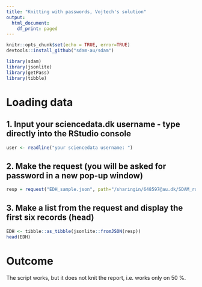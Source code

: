 ```yaml
---
title: "Knitting with passwords, Vojtech's solution"
output:
  html_document:
    df_print: paged
---
```



```r
knitr::opts_chunk$set(echo = TRUE, error=TRUE)
devtools::install_github("sdam-au/sdam")

library(sdam)
library(jsonlite)
library(getPass)
library(tibble)
```

# Loading data

## 1. Input your sciencedata.dk username - type directly into the RStudio console
```r
user <- readline("your sciencedata username: ")
```

## 2. Make the request (you will be asked for password in a new pop-up window)

```r
resp = request("EDH_sample.json", path="/sharingin/648597@au.dk/SDAM_root/SDAM_data/EDH/", method="GET", cred=c(user, getPass("your sciencedata password: ")))
```

## 3. Make a list from the request and display the first six records (head)
```r
EDH <- tibble::as_tibble(jsonlite::fromJSON(resp))
head(EDH)
```

# Outcome

The script works, but it does not knit the report, i.e. works only on 50 %.

